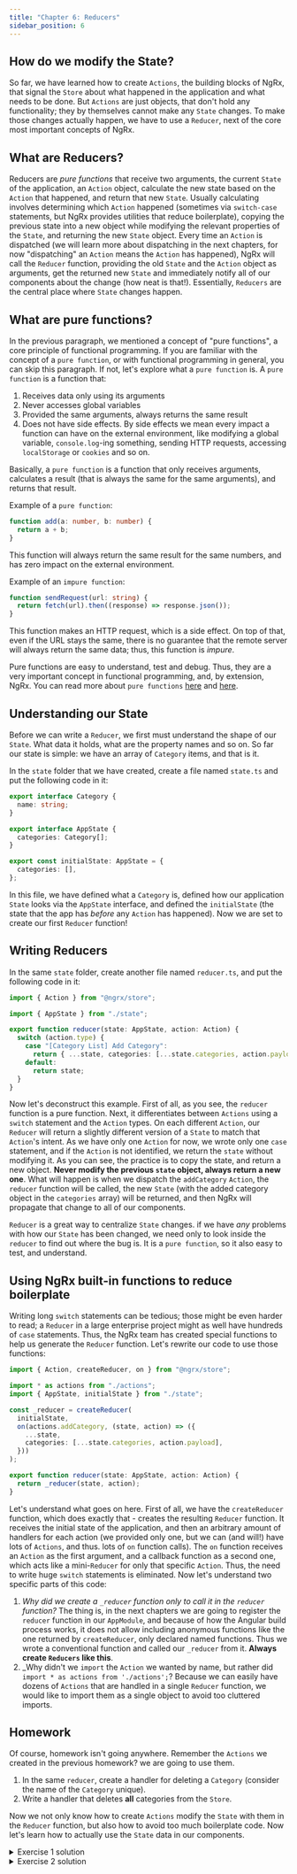 ```yaml
---
title: "Chapter 6: Reducers"
sidebar_position: 6
---
```



## How do we modify the State?

So far, we have learned how to create `Actions`, the building blocks of NgRx, that signal the `Store` about what happened in the application and what needs to be done. But `Actions` are just objects, that don't hold any functionality; they by themselves cannot make any `State` changes. To make those changes actually happen, we have to use a `Reducer`, next of the core most important concepts of NgRx.

## What are Reducers?

Reducers are _pure functions_ that receive two arguments, the current `State` of the application, an `Action` object, calculate the new state based on the `Action` that happened, and return that new `State`. Usually calculating involves determining which `Action` happened (sometimes via `switch-case` statements, but NgRx provides utilities that reduce boilerplate), copying the previous state into a new object while modifying the relevant properties of the `State`, and returning the new `State` object. Every time an `Action` is dispatched (we will learn more about dispatching in the next chapters, for now "dispatching" an `Action` means the `Action` has happened), NgRx will call the `Reducer` function, providing the old `State` and the `Action` object as arguments, get the returned new `State` and immediately notify all of our components about the change (how neat is that!). Essentially, `Reducers` are the central place where `State` changes happen.

## What are pure functions?

In the previous paragraph, we mentioned a concept of "pure functions", a core principle of functional programming. If you are familiar with the concept of a `pure function`, or with functional programming in general, you can skip this paragraph. If not, let's explore what a `pure function` is. A `pure function` is a function that:

1. Receives data only using its arguments
2. Never accesses global variables
3. Provided the same arguments, always returns the same result
4. Does not have side effects. By side effects we mean every impact a function can have on the external environment, like modifying a global variable, `console.log`-ing something, sending HTTP requests, accessing `localStorage` or `cookies` and so on.

Basically, a `pure function` is a function that only receives arguments, calculates a result (that is always the same for the same arguments), and returns that result.

Example of a `pure function`:

```ts
function add(a: number, b: number) {
  return a + b;
}
```

This function will always return the same result for the same numbers, and has zero impact on the external environment.

Example of an `impure function`:

```ts
function sendRequest(url: string) {
  return fetch(url).then((response) => response.json());
}
```

This function makes an HTTP request, which is a side effect. On top of that, even if the URL stays the same, there is no guarantee that the remote server will always return the same data; thus, this function is _impure_.

Pure functions are easy to understand, test and debug. Thus, they are a very important concept in functional programming, and, by extension, NgRx. You can read more about `pure functions` [here](https://medium.com/javascript-scene/master-the-javascript-interview-what-is-a-pure-function-d1c076bec976) and [here](https://medium.com/@jamesjefferyuk/javascript-what-are-pure-functions-4d4d5392d49c).

## Understanding our State

Before we can write a `Reducer`, we first must understand the shape of our `State`. What data it holds, what are the property names and so on. So far our state is simple: we have an array of `Category` items, and that is it.

In the `state` folder that we have created, create a file named `state.ts` and put the following code in it:

```ts
export interface Category {
  name: string;
}

export interface AppState {
  categories: Category[];
}

export const initialState: AppState = {
  categories: [],
};
```

In this file, we have defined what a `Category` is, defined how our application `State` looks via the `AppState` interface, and defined the `initialState` (the state that the app has _before_ any `Action` has happened). Now we are set to create our first `Reducer` function!

## Writing Reducers

In the same `state` folder, create another file named `reducer.ts`, and put the following code in it:

```ts
import { Action } from "@ngrx/store";

import { AppState } from "./state";

export function reducer(state: AppState, action: Action) {
  switch (action.type) {
    case "[Category List] Add Category":
      return { ...state, categories: [...state.categories, action.payload] };
    default:
      return state;
  }
}
```

Now let's deconstruct this example. First of all, as you see, the `reducer` function is a pure function. Next, it differentiates between `Actions` using a `switch` statement and the `Action` types. On each different `Action`, our `Reducer` will return a slightly different version of a `State` to match that `Action`'s intent. As we have only one `Action` for now, we wrote only one `case` statement, and if the `Action` is not identified, we return the `state` without modifying it. As you can see, the practice is to copy the state, and return a new object. **Never modify the previous `state` object, always return a new one**.
What will happen is when we dispatch the `addCategory` `Action`, the `reducer` function will be called, the new `State` (with the added category object in the `categories` array) will be returned, and then NgRx will propagate that change to all of our components.

`Reducer` is a great way to centralize `State` changes. if we have _any_ problems with how our `State` has been changed, we need only to look inside the `reducer` to find out where the bug is. It is a `pure function`, so it also easy to test, and understand.

## Using NgRx built-in functions to reduce boilerplate

Writing long `switch` statements can be tedious; those might be even harder to read; a `Reducer` in a large enterprise project might as well have hundreds of `case` statements. Thus, the NgRx team has created special functions to help us generate the `Reducer` function. Let's rewrite our code to use those functions:

```ts
import { Action, createReducer, on } from "@ngrx/store";

import * as actions from "./actions";
import { AppState, initialState } from "./state";

const _reducer = createReducer(
  initialState,
  on(actions.addCategory, (state, action) => ({
    ...state,
    categories: [...state.categories, action.payload],
  }))
);

export function reducer(state: AppState, action: Action) {
  return _reducer(state, action);
}
```

Let's understand what goes on here. First of all, we have the `createReducer` function, which does exactly that - creates the resulting `Reducer` function. It receives the initial state of the application, and then an arbitrary amount of handlers for each action (we provided only one, but we can (and will!) have lots of `Actions`, and thus. lots of `on` function calls). The `on` function receives an `Action` as the first argument, and a callback function as a second one, which acts like a mini-`Reducer` for only that specific `Action`. Thus, the need to write huge `switch` statements is eliminated. Now let's understand two specific parts of this code:

1. _Why did we create a `_reducer` function only to call it in the `reducer` function?_ The thing is, in the next chapters we are going to register the `reducer` function in our `AppModule`, and because of how the Angular build process works, it does not allow including anonymous functions like the one returned by `createReducer`, only declared named functions. Thus we wrote a conventional function and called our `_reducer` from it. **Always create `Reducers` like this**.
2. _Why didn't we `import` the `Action` we wanted by name, but rather did `import * as actions from './actions';`? Because we can easily have dozens of `Actions` that are handled in a single `Reducer` function, we would like to import them as a single object to avoid too cluttered imports.

## Homework

Of course, homework isn't going anywhere. Remember the `Actions` we created in the previous homework? we are going to use them.

1. In the same `reducer`, create a handler for deleting a `Category` (consider the name of the `Category` unique).
2. Write a handler that deletes **all** categories from the `Store`.

Now we not only know how to create `Actions` modify the `State` with them in the `Reducer` function, but also how to avoid too much boilerplate code. Now let's learn how to actually use the `State` data in our components.

<details>
  <summary>Exercise 1 solution</summary>

  <CodeBlock title="reducer.ts" className="language-ts">
    {Exercise1Reducer}
  </CodeBlock>
</details>

<details>
  <summary>Exercise 2 solution</summary>

  <CodeBlock title="reducer.ts" className="language-ts">
    {Exercise2Reducer}
  </CodeBlock>
</details>

